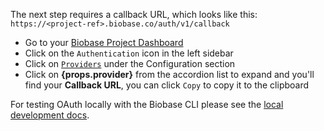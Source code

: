 The next step requires a callback URL, which looks like this: `https://<project-ref>.biobase.co/auth/v1/callback`

- Go to your [Biobase Project Dashboard](https://biobase.studio/dashboard)
- Click on the `Authentication` icon in the left sidebar
- Click on [`Providers`](https://biobase.studio/dashboard/project/_/auth/providers) under the Configuration section
- Click on **{props.provider}** from the accordion list to expand and you'll find your **Callback URL**, you can click `Copy` to copy it to the clipboard

<Admonition type="note">

For testing OAuth locally with the Biobase CLI please see the [local development docs](/docs/guides/cli/local-development#use-auth-locally).

</Admonition>

